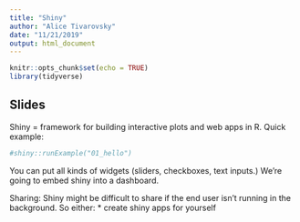 ```yaml
---
title: "Shiny"
author: "Alice Tivarovsky"
date: "11/21/2019"
output: html_document
---
```


```r
knitr::opts_chunk$set(echo = TRUE)
library(tidyverse)

```

## Slides

Shiny = framework for building interactive plots and web apps in R. 
Quick example: 

```r
#shiny::runExample("01_hello")
```

You can put all kinds of widgets (sliders, checkboxes, text inputs.) We're going to embed shiny into a dashboard. 

Sharing: 
Shiny might be difficult to share if the end user isn't running in the background. So either: 
* create shiny apps for yourself
